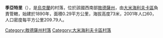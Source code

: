 {{coord|47|5|22|N|29|54|29|E|scale:30000|display=title}}

'''季亞特里'''（{{lang-uk|Тятри}}），是[[烏克蘭|烏克蘭]]的村落，位於該國西南部[[敖德薩州|敖德薩州]]，由[[大米海利夫卡區|大米海利夫卡區]]負責管轄，始建於1890年，面積0.29平方公里，海拔高度73米，2001年人口60，人口密度每平方公里209.79人。

{{DEFAULTSORT:Тятри}}
[[Category:敖德薩州村落|Category:敖德薩州村落]]
[[Category:大米海利夫卡區村落|Category:大米海利夫卡區村落]]


{{Odessa-geo-stub}}